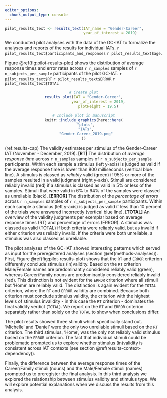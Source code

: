 ```yaml
---
editor_options: 
  chunk_output_type: console
---
```

<!--
################################################################################
################################################################################
### LICENSE:                                                                ###
### This code is available under a CC BY-NC-SA 4.0 license                   ###
### https://creativecommons.org/licenses/by-nc-sa/4.0/                       ###
###                                                                          ###
### BY  – Credit must be given to the creator                                ###
### NC  – Only noncommercial uses of the work are permitted                  ###
### SA  – Adaptations must be shared under the same terms                    ###
################################################################################
################################################################################
-->

```r
pilot_results_text <- results_text(IAT_name = "Gender-Career",
                                   year_of_interest = 2019)
```

We conducted pilot analyses with the data of the GC-IAT to formalize the analyses and reports of the results for individual IATs. `r pilot_results_text$participants_and_responses` `r pilot_results_text$age`.

Figure \@ref(fig:pilot-results-plot) shows the distribution of average response times and error rates across `r n_samples` samples of `r n_subjects_per_sample` participants of the pilot GC-IAT. `r pilot_results_text$RT` `r pilot_results_text$ERROR` `r pilot_results_text$TOTAL`

<center>

```r
# Create plot
results_plot(IAT = "Gender-Career",
             year_of_interest = 2019,
             plotHeight = 19.5)

# Include plot in manuscript
knitr::include_graphics(here::here(
  "plots",
  "IATs",
  "Gender-Career_2019.png"
))
```

</center>

(ref:results-cap) The validity estimates per stimulus of the Gender-Career IAT (November - December, 2019). **[RT]** The distribution of *average response time* across `r n_samples` samples of `r n_subjects_per_sample` participants. Within each sample a stimulus (left y-axis) is judged as valid if the average response time is lower than 800 milliseconds (vertical blue line). A stimulus is classed as *reliably* valid (green) if 95% or more of the samples resulted in a valid judgment (right y-axis). Stimuli are considered reliably invalid (red) if a stimulus is classed as valid in 5% or less of the samples. Stimuli that were valid in 6% to 94% of the samples were classed as unreliable (black). **[ERROR]** The distribution of the *percentage of errors* across `r n_samples` samples of `r n_subjects_per_sample` participants. Within each sample a stimulus (left y-axis) is judged as valid if less than 10 percent of the trials were answered incorrectly (vertical blue line). **[TOTAL]** An overview of the validity judgments per exemplar based on average response times (RT) and percentage of errors (ERROR). A stimulus was classed as valid (TOTAL) if both criteria were reliably valid, but as invalid if either criterion was reliably invalid. If the criteria were both unreliable, a stimulus was also classed as unreliable.

The pilot analyses of the GC-IAT showed interesting patterns which served as input for the preregistered analyses (section \@ref(methods-analyses)). First, Figure \@ref(fig:pilot-results-plot) shows that the `RT` and `ERROR` criterion differently conclude stimulus (in)validity. Based on the `RT` criterion Male/Female names are predominantly considered reliably valid (green), whereas Career/Family nouns are predominantly considered reliably invalid (red). This distinction is not evident for the `ERROR` criterion where all stimuli but 'Home' are reliably valid. The distinction is again evident for the `TOTAL` criterion, where the `RT` and `ERROR` validity are combined. Because both criterion must conclude stimulus validity, the criterion with the highest levels of stimulus invalidity - in this case the `RT` criterion - dominates the final validity verdict (`TOTAL`). We report on the `RT` and `ERROR` criterion separately rather than solely on the `TOTAL` to show when conclusions differ.

The pilot results showed three stimuli which specifically stand out. 'Michelle' and 'Daniel' were the only two unreliable stimuli based on the `RT` criterion. The third stimulus, 'Home', was the only not reliably valid stimulus based on the `ERROR` criterion. The fact that individual stimuli could be problematic prompted us to explore whether stimulus (in)validity is consistent across IAT contexts (see section \@ref(results-context-dependency)).

Finally, the difference between the average response times of the Career/Family stimuli (nouns) and the Male/Female stimuli (names) prompted us to preregister the final analysis. In this third analysis we explored the relationship between stimulus validity and stimulus type. We will explore potential explanations when we discuss the results from this analysis.
